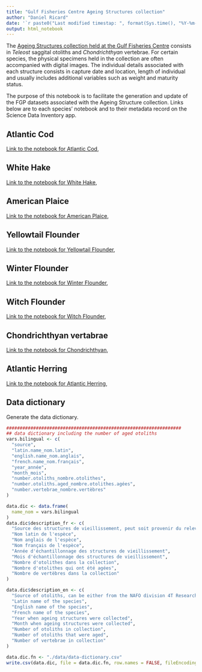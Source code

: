 ```yaml
---
title: "Gulf Fisheries Centre Ageing Structures collection"
author: "Daniel Ricard"
date: '`r paste0("Last modified timestap: ", format(Sys.time(), "%Y-%m-%d %H:%M:%S"))`'
output: html_notebook
---
```


The [Ageing Structures collection held at the Gulf Fisheries Centre](https://dmapps/en/inventory/resources/a7faa746-f39e-11ef-88e3-5d0a2a9fd0c5/) consists in *Teleost* saggital otoliths and *Chondrichthyan* vertebrae. For certain species, the physical specimens held in the collection are often accompanied with digital images. The individual details associated with each structure consists in capture date and location, length of individual and usually includes additional variables such as weight and maturity status.

The purpose of this notebook is to facilitate the generation and update of the FGP datasets associated with the Ageing Structure collection. Links below are to each species' notebook and to their metadata record on the Science Data Inventory app.

## Atlantic Cod

[Link to the notebook for Atlantic Cod](./Atlantic-Cod-otolith_notebook.nb.html),

## White Hake

[Link to the notebook for White Hake](./White-Hake-otolith_notebook.nb.html),

## American Plaice

[Link to the notebook for American Plaice](./American-Plaice-otolith_notebook.nb.html),

## Yellowtail Flounder

[Link to the notebook for Yellowtail Flounder](./Yellowtail-Flounder-otolith_notebook.nb.html),

## Winter Flounder

[Link to the notebook for Winter Flounder](./Winter-Flounder-otolith_notebook.nb.html),

## Witch Flounder

[Link to the notebook for Witch Flounder](./Witch-Flounder-otolith_notebook.nb.html),

## Chondrichthyan vertabrae

[Link to the notebook for Chondrichthyan](./Skates-otolith_notebook.nb.html),

## Atlantic Herring

[Link to the notebook for Atlantic Herring](./Atlantic-Herring-otolith_notebook.nb.html),

## Data dictionary
Generate the data dictionary.

```r
#################################################################
## data dictionary including the number of aged otoliths
vars.bilingual <- c(
  "source",
  "latin.name_nom.latin",
  "english.name_nom.anglais",
  "french.name_nom.français",
  "year_année",
  "month_mois",
  "number.otoliths_nombre.otolithes",
  "number.otoliths.aged_nombre.otolithes.agées",
  "number.vertebrae_nombre.vertèbres"
)

data.dic <- data.frame(
  name_nom = vars.bilingual
)
data.dic$description_fr <- c(
  "Source des structures de vieillissement, peut soit provenir du relevé par navire de recherche dans la division 4T de l'OPANO (Research Vessel (RV-4T)), du relevé par navire de recherche dans les divisions 4RS de l'OPANO (Research Vessel (RV-4RS)), du relevé sentinelle de la division 4T de l'OPANO (SENT-4T),  d'échantillonnage des pêches commerciales (Commercial) ou d'observateurs en mer (Observateurs)",
  "Nom latin de l'espèce",
  "Nom anglais de l'espèce",
  "Nom français de l'espèce",
  "Année d'échantillonnage des structures de vieillissement",
  "Mois d'échantillonnage des structures de vieillissement",
  "Nombre d'otolithes dans la collection",
  "Nombre d'otolithes qui ont été agées",
  "Nombre de vertèbres dans la collection"
)

data.dic$description_en <- c(
  "Source of otoliths, can be either from the NAFO division 4T Research Vessel (RV-4T) survey, the NAFO divisions 4RS Research Vessel (RV-4RS) survey, the NAFO division 4T sentinel survey (SENT-4T), from commercial sampling (Commercial) or from at-sea observers (Observers)",
  "Latin name of the species",
  "English name of the species",
  "French name of the species",
  "Year when ageing structures were collected",
  "Month when ageing structures were collected",
  "Number of otoliths in collection",
  "Number of otoliths that were aged",
  "Number of vertebrae in collection"
)

data.dic.fn <- "./data/data-dictionary.csv"
write.csv(data.dic, file = data.dic.fn, row.names = FALSE, fileEncoding = "UTF8")

```
